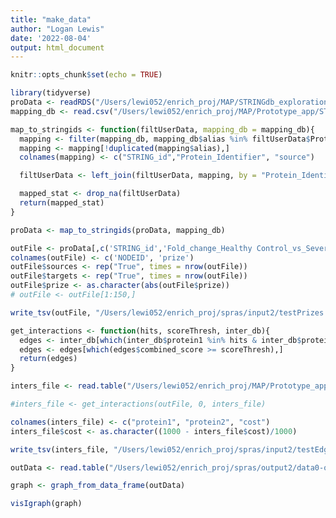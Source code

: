 ```yaml
---
title: "make_data"
author: "Logan Lewis"
date: '2022-08-04'
output: html_document
---
```


```r
knitr::opts_chunk$set(echo = TRUE)
```

```r
library(tidyverse)
proData <- readRDS("/Users/lewi052/enrich_proj/MAP/STRINGdb_exploration/proStat2.RDS")
mapping_db <- read.csv("/Users/lewi052/enrich_proj/MAP/Prototype_app/STRING_db/9606.protein.aliases.v11.5.txt.gz", sep = "\t")
```

```r
map_to_stringids <- function(filtUserData, mapping_db = mapping_db){
  mapping <- filter(mapping_db, mapping_db$alias %in% filtUserData$Protein_Identifier)
  mapping <- mapping[!duplicated(mapping$alias),]
  colnames(mapping) <- c("STRING_id","Protein_Identifier", "source")

  filtUserData <- left_join(filtUserData, mapping, by = "Protein_Identifier")

  mapped_stat <- drop_na(filtUserData)
  return(mapped_stat)
}
```

```r
proData <- map_to_stringids(proData, mapping_db)
```

```r
outFile <- proData[,c('STRING_id','Fold_change_Healthy Control_vs_Severe')]
colnames(outFile) <- c('NODEID', 'prize')
outFile$sources <- rep("True", times = nrow(outFile))
outFile$targets <- rep("True", times = nrow(outFile))
outFile$prize <- as.character(abs(outFile$prize))
# outFile <- outFile[1:150,]
```

```r
write_tsv(outFile, "/Users/lewi052/enrich_proj/spras/input2/testPrizes.tsv")
```

```r
get_interactions <- function(hits, scoreThresh, inter_db){
  edges <- inter_db[which(inter_db$protein1 %in% hits & inter_db$protein2 %in% hits), c("protein1", "protein2", "combined_score")]
  edges <- edges[which(edges$combined_score >= scoreThresh),]
  return(edges)
}
```


```r
inters_file <- read.table("/Users/lewi052/enrich_proj/MAP/Prototype_app/STRING_db/9606.protein.links.v11.5.txt.gz", header = T)
```

```r
#inters_file <- get_interactions(outFile, 0, inters_file)
```

```r
colnames(inters_file) <- c("protein1", "protein2", "cost")
inters_file$cost <- as.character((1000 - inters_file$cost)/1000)
```

```r
write_tsv(inters_file, "/Users/lewi052/enrich_proj/spras/input2/testEdges.tsv", col_names = F)
```

```r
outData <- read.table("/Users/lewi052/enrich_proj/spras/output2/data0-omicsintegrator2-params-IV3IPCJ/pathway.txt")
```

```r
graph <- graph_from_data_frame(outData)
```

```r
visIgraph(graph)
```
